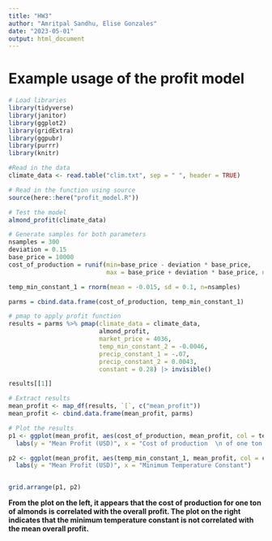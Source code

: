 ---
title: "HW3"
author: "Amritpal Sandhu, Elise Gonzales"
date: "2023-05-01"
output: html_document
---

# Example usage of the profit model

```{r, message = FALSE, warning = FALSE}
# Load libraries 
library(tidyverse)
library(janitor)
library(ggplot2)
library(gridExtra)
library(ggpubr)
library(purrr)
library(knitr)

```

```{r}
#Read in the data
climate_data <- read.table("clim.txt", sep = " ", header = TRUE) 

```

```{r}
# Read in the function using source
source(here::here("profit_model.R"))
```

```{r, message=FALSE}
# Test the model
almond_profit(climate_data)
```


```{r}
# Generate samples for both parameters
nsamples = 300
deviation = 0.15
base_price = 10000
cost_of_production = runif(min=base_price - deviation * base_price,
                           max = base_price + deviation * base_price, n=nsamples)

temp_min_constant_1 = rnorm(mean = -0.015, sd = 0.1, n=nsamples)

parms = cbind.data.frame(cost_of_production, temp_min_constant_1)

```


```{r, message=FALSE}
# pmap to apply profit function
results = parms %>% pmap(climate_data = climate_data,
                         almond_profit,
                         market_price = 4036, 
                         temp_min_constant_2 = -0.0046, 
                         precip_constant_1 = -.07, 
                         precip_constant_2 = 0.0043, 
                         constant = 0.28) |> invisible()

results[[1]]
```

```{r}
# Extract results
mean_profit <- map_df(results, `[`, c("mean_profit"))
mean_profit <- cbind.data.frame(mean_profit, parms)

```

```{r}
# Plot the results
p1 <- ggplot(mean_profit, aes(cost_of_production, mean_profit, col = temp_min_constant_1)) + geom_point(cex = 2) +
  labs(y = "Mean Profit (USD)", x = "Cost of production  \n of one ton of almonds")

p2 <- ggplot(mean_profit, aes(temp_min_constant_1, mean_profit, col = cost_of_production)) + geom_point(cex = 2) +
  labs(y = "Mean Profit (USD)", x = "Minimum Temperature Constant")


grid.arrange(p1, p2)
```

**From the plot on the left, it appears that the cost of production for one ton of almonds is correlated with the overall profit. The plot on the right indicates that the minimum temperature constant is not correlated with the mean overall profit.**